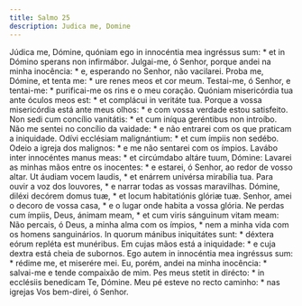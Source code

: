 ```yaml
---
title: Salmo 25
description: Judica me, Domine
---
```


<div class="side-by-side not-content">
  <span>
    Júdica me, Dómine, quóniam ego in innocéntia mea ingréssus sum: * et in
    Dómino sperans non infirmábor.
  </span>
  <span>
    Julgai-me, ó Senhor, porque andei na minha inocência: * e, esperando no
    Senhor, não vacilarei.
  </span>
  <span>Proba me, Dómine, et tenta me: * ure renes meos et cor meum.</span>
  <span>
    Testai-me, ó Senhor, e tentai-me: * purificai-me os rins e o meu coração.
  </span>
  <span>
    Quóniam misericórdia tua ante óculos meos est: * et complácui in veritáte
    tua.
  </span>
  <span>
    Porque a vossa misericórdia está ante meus olhos: * e com vossa verdade
    estou satisfeito.
  </span>
  <span>
    Non sedi cum concílio vanitátis: * et cum iníqua geréntibus non introíbo.
  </span>
  <span>
    Não me sentei no concílio da vaidade: * e não entrarei com os que praticam a
    iniquidade.
  </span>
  <span>Odívi ecclésiam malignántium: * et cum ímpiis non sedébo.</span>
  <span>Odeio a igreja dos malignos: * e me não sentarei com os ímpios.</span>
  <span>
    Lavábo inter innocéntes manus meas: * et circúmdabo altáre tuum, Dómine:
  </span>
  <span>
    Lavarei as minhas mãos entre os inocentes: * e estarei, ó Senhor, ao redor
    de vosso altar.
  </span>
  <span>Ut áudiam vocem laudis, * et enárrem univérsa mirabília tua.</span>
  <span>
    Para ouvir a voz dos louvores, * e narrar todas as vossas maravilhas.
  </span>
  <span>
    Dómine, diléxi decórem domus tuæ, * et locum habitatiónis glóriæ tuæ.
  </span>
  <span>
    Senhor, amei o decoro de vossa casa, * e o lugar onde habita a vossa glória.
  </span>
  <span>
    Ne perdas cum ímpiis, Deus, ánimam meam, * et cum viris sánguinum vitam
    meam:
  </span>
  <span>
    Não percais, ó Deus, a minha alma com os ímpios, * nem a minha vida com os
    homens sanguinários.
  </span>
  <span>
    In quorum mánibus iniquitátes sunt: * déxtera eórum repléta est munéribus.
  </span>
  <span>
    Em cujas mãos está a iniquidade: * e cuja dextra está cheia de subornos.
  </span>
  <span>
    Ego autem in innocéntia mea ingréssus sum: * rédime me, et miserére mei.
  </span>
  <span>
    Eu, porém, andei na minha inocência: * salvai-me e tende compaixão de mim.
  </span>
  <span>Pes meus stetit in dirécto: * in ecclésiis benedícam Te, Dómine.</span>
  <span>
    Meu pé esteve no recto caminho: * nas igrejas Vos bem-direi, ó Senhor.
  </span>
</div>

